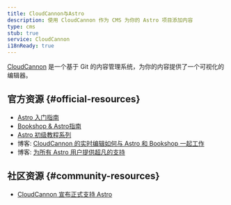 ```yaml
---
title: CloudCannon与Astro
description: 使用 CloudCannon 作为 CMS 为你的 Astro 项目添加内容
type: cms
stub: true
service: CloudCannon
i18nReady: true
---
```


[CloudCannon](https://cloudcannon.com) 是一个基于 Git 的内容管理系统，为你的内容提供了一个可视化的编辑器。

## 官方资源 \{#official-resources\}

- [Astro 入门指南](https://cloudcannon.com/documentation/guides/astro-starter-guide/)
- [Bookshop & Astro指南](https://cloudcannon.com/documentation/guides/bookshop-astro-guide/)
- [Astro 初级教程系列](https://cloudcannon.com/tutorials/astro-beginners-tutorial-series/)
- 博客: [CloudCannon 的实时编辑如何与 Astro 和 Bookshop 一起工作](https://cloudcannon.com/blog/how-cloudcannons-live-editing-works-with-astro-and-bookshop/)
- 博客: [为所有 Astro 用户提供超凡的支持](https://cloudcannon.com/blog/out-of-this-world-support-for-all-astro-users/)

## 社区资源 \{#community-resources\}

- [CloudCannon 宣布正式支持 Astro](https://astro.build/blog/astro-cloudcannon-support/)

<Grid>
  <Card title="Sendit" href="https://astro.build/themes/details/sendit/" thumbnail="sendit.png"/>
</Grid>